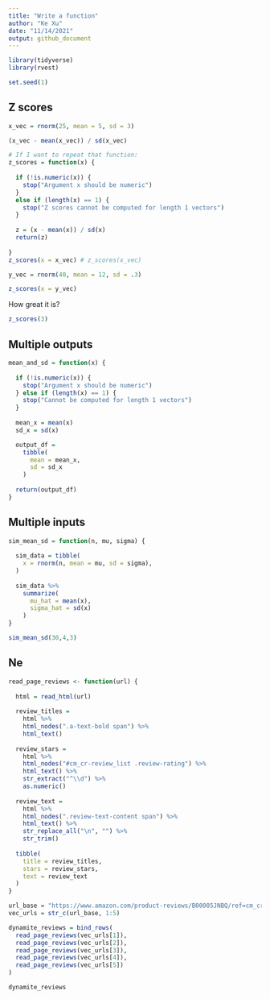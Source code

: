 ```yaml
---
title: "Write a function"
author: "Ke Xu"
date: "11/14/2021"
output: github_document
---
```


```r
library(tidyverse)
library(rvest)

set.seed(1)
```

## Z scores

```r
x_vec = rnorm(25, mean = 5, sd = 3)

(x_vec - mean(x_vec)) / sd(x_vec)

# If I want to repeat that function:
z_scores = function(x) {
  
  if (!is.numeric(x)) {
    stop("Argument x should be numeric")
  } 
  else if (length(x) == 1) {
    stop("Z scores cannot be computed for length 1 vectors")
  }
  
  z = (x - mean(x)) / sd(x)
  return(z)
  
}
z_scores(x = x_vec) # z_scores(x_vec)

y_vec = rnorm(40, mean = 12, sd = .3)

z_scores(x = y_vec)
```

How great it is?
```r
z_scores(3)
```


## Multiple outputs

```r
mean_and_sd = function(x) {
  
  if (!is.numeric(x)) {
    stop("Argument x should be numeric")
  } else if (length(x) == 1) {
    stop("Cannot be computed for length 1 vectors")
  }
  
  mean_x = mean(x)
  sd_x = sd(x)

  output_df = 
    tibble(
      mean = mean_x,
      sd = sd_x
    )
  
  return(output_df)
}
```


## Multiple inputs

```r
sim_mean_sd = function(n, mu, sigma) {
  
  sim_data = tibble(
    x = rnorm(n, mean = mu, sd = sigma),
  )
  
  sim_data %>% 
    summarize(
      mu_hat = mean(x),
      sigma_hat = sd(x)
    )
}

sim_mean_sd(30,4,3)
```


## Ne

```r
read_page_reviews <- function(url) {
  
  html = read_html(url)
  
  review_titles = 
    html %>%
    html_nodes(".a-text-bold span") %>%
    html_text()
  
  review_stars = 
    html %>%
    html_nodes("#cm_cr-review_list .review-rating") %>%
    html_text() %>%
    str_extract("^\\d") %>%
    as.numeric()
  
  review_text = 
    html %>%
    html_nodes(".review-text-content span") %>%
    html_text() %>% 
    str_replace_all("\n", "") %>% 
    str_trim()
  
  tibble(
    title = review_titles,
    stars = review_stars,
    text = review_text
  )
}

url_base = "https://www.amazon.com/product-reviews/B00005JNBQ/ref=cm_cr_arp_d_viewopt_rvwer?ie=UTF8&reviewerType=avp_only_reviews&sortBy=recent&pageNumber="
vec_urls = str_c(url_base, 1:5)

dynamite_reviews = bind_rows(
  read_page_reviews(vec_urls[1]),
  read_page_reviews(vec_urls[2]),
  read_page_reviews(vec_urls[3]),
  read_page_reviews(vec_urls[4]),
  read_page_reviews(vec_urls[5])
)

dynamite_reviews
```






















